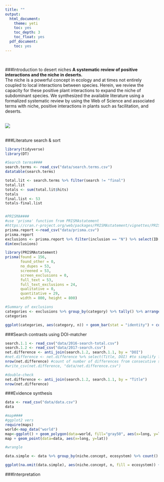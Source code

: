 ```yaml
---
title: ""
output:
  html_document:
    theme: yeti
    toc: yes
    toc_depth: 3
    toc_float: yes
  pdf_document:
    toc: yes
---
```

<br>  

###Introduction to desert niches
**A systematic review of positive interactions and the niche in deserts.**  
The niche is a powerful concept in ecology and at times not entirely coupled to local interactions between species. Herein, we review the capacity for these positive plant interactions to expand the niche of subdominant species. We synthesized the available literature using a formalized systematic review by using the Web of Science and associated terms with niche, positive interactions in plants such as facilitation, and deserts.  
<br>  

![](./desert.jpg)  
<br>

###Literature search & sort
```r
library(tidyverse)
library(DT)

#Search terms####
search.terms <- read_csv("data/search.terms.csv")
datatable(search.terms)

total.lit <- search.terms %>% filter(search != "final")
total.lit
totals <- sum(total.lit$hits)
totals
final.list <- 53
totals-final.list


#PRISMA####
#use 'prisma' function from PRISMAstatement 
#https://cran.r-project.org/web/packages/PRISMAstatement/vignettes/PRISMA.html
prisma.report <-read_csv("data/prisma.csv")
prisma.report
exclusions <- prisma.report %>% filter(inclusion == "N") %>% select(ID, category)
dim(exclusions)

library(PRISMAstatement)
prisma(found = 156,
       found_other = 0,
       no_dupes = 53, 
       screened = 53, 
       screen_exclusions = 0, 
       full_text = 53,
       full_text_exclusions = 24, 
       qualitative = 0, 
       quantitative = 29,
       width = 800, height = 800)

#Summary of exclusions
categories <- exclusions %>% group_by(category) %>% tally() %>% arrange(desc(n))
categories

ggplot(categories, aes(category, n)) + geom_bar(stat = "identity") + coord_flip() + ylim(0,10)

```

###Search contrasts using DOI-matcher
```r
search.1.1 <- read_csv("data/2016-search-total.csv")
search.1.2 <- read_csv("data/2017-search.csv")
net.difference <- anti_join(search.1.2, search.1.1, by = "DOI")
#net.difference <- net.difference %>% select(Title, DOI) #to simplify for a look
nrow(net.difference) #count of number of differences from consecutive search
#write_csv(net.difference, "data/net.difference.csv")

#double-check
net.difference <- anti_join(search.1.2, search.1.1, by = "Title")
nrow(net.difference)

```


###Evidence synthesis
```r
data <- read_csv("data/data.csv")
data

#map####
#ggplot2 vers
require(maps)
world<-map_data("world")
map<-ggplot() + geom_polygon(data=world, fill="gray50", aes(x=long, y=lat, group=group))
map + geom_point(data=data, aes(x=long, y=lat))

#wrangle 

data.simple <- data %>% group_by(niche.concept, ecosystem) %>% count()

ggplot(na.omit(data.simple), aes(niche.concept, n, fill = ecosystem)) + geom_bar(stat = "identity") + coord_flip() + scale_fill_brewer(palette = "Blues")


```

###Interpretation

